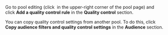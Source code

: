 Go to pool editing (click <img src="https://tlkfrontprod.azureedge.net/portal-production/static/uploaded/images/1675425191477/1675425191477_original_svg.svg" alt="" /> in the upper-right corner of the pool page) and click **Add a quality control rule** in the **Quality control** section.

You can copy quality control settings from another pool. To do this, click **Copy audience filters and quality control settings** in the **Audience** section.